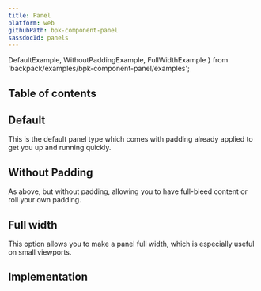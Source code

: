 ```yaml
---
title: Panel
platform: web
githubPath: bpk-component-panel
sassdocId: panels
---
```




  DefaultExample,
  WithoutPaddingExample,
  FullWidthExample
} from 'backpack/examples/bpk-component-panel/examples';

## Table of contents

## Default

This is the default panel type which comes with padding already applied to get you up and running quickly.

<PresentationBlock>
  <DefaultExample />
</PresentationBlock>

## Without Padding

As above, but without padding, allowing you to have full-bleed content or roll your own padding.

<PresentationBlock>
  <WithoutPaddingExample />
</PresentationBlock>

## Full width

This option allows you to make a panel full width, which is especially useful on small viewports.

<PresentationBlock>
  <FullWidthExample />
</PresentationBlock>

## Implementation

<Readme />
